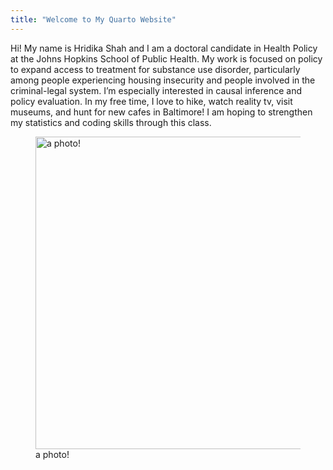 ```yaml
---
title: "Welcome to My Quarto Website"
---
```


Hi! My name is Hridika Shah and I am a doctoral candidate in Health Policy at the Johns Hopkins School of Public Health. My work is focused on policy to expand access to treatment for substance use disorder, particularly among people experiencing housing insecurity and people involved in the criminal-legal system. I’m especially interested in causal inference and policy evaluation. In my free time, I love to hike, watch reality tv, visit museums, and hunt for new cafes in Baltimore! I am hoping to strengthen my statistics and coding skills through this class.

![a photo!](images/hridika.png){fig-align="center" width="500"}